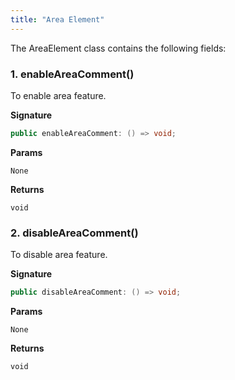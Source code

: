 ```yaml
---
title: "Area Element"
---
```


The AreaElement class contains the following fields:

### 1. enableAreaComment()

To enable area feature.

**Signature**

```java
public enableAreaComment: () => void;
```

**Params**

`None`

**Returns**

`void`

### 2. disableAreaComment()

To disable area feature.

**Signature**

```java
public disableAreaComment: () => void;
```

**Params**

`None`

**Returns**

`void`
